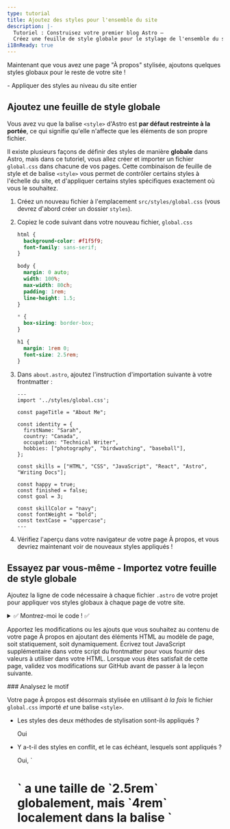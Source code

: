 ```yaml
---
type: tutorial
title: Ajoutez des styles pour l'ensemble du site
description: |-
  Tutoriel : Construisez votre premier blog Astro —
  Créez une feuille de style globale pour le stylage de l'ensemble du site
i18nReady: true
---
```



Maintenant que vous avez une page "À propos" stylisée, ajoutons quelques styles globaux pour le reste de votre site !

<PreCheck>
  - Appliquer des styles au niveau du site entier
</PreCheck>

## Ajoutez une feuille de style globale

Vous avez vu que la balise `<style>` d'Astro est **par défaut restreinte à la portée**, ce qui signifie qu'elle n'affecte que les éléments de son propre fichier.

Il existe plusieurs façons de définir des styles de manière **globale** dans Astro, mais dans ce tutoriel, vous allez créer et importer un fichier `global.css` dans chacune de vos pages. Cette combinaison de feuille de style et de balise `<style>` vous permet de contrôler certains styles à l'échelle du site, et d'appliquer certains styles spécifiques exactement où vous le souhaitez.

1. Créez un nouveau fichier à l'emplacement `src/styles/global.css` (vous devrez d'abord créer un dossier `styles`).

2. Copiez le code suivant dans votre nouveau fichier, `global.css`

    ```css title="src/styles/global.css"
    html {
      background-color: #f1f5f9;
      font-family: sans-serif;
    }

    body {
      margin: 0 auto;
      width: 100%;
      max-width: 80ch;
      padding: 1rem;
      line-height: 1.5;
    }

    * {
      box-sizing: border-box;
    }

    h1 {
      margin: 1rem 0;
      font-size: 2.5rem;
    }
    ```

3. Dans `about.astro`, ajoutez l'instruction d'importation suivante à votre frontmatter : 

    ```astro title="src/pages/about.astro" ins={2}
    ---
    import '../styles/global.css';

    const pageTitle = "About Me";

    const identity = {
      firstName: "Sarah",
      country: "Canada",
      occupation: "Technical Writer",
      hobbies: ["photography", "birdwatching", "baseball"],
    };

    const skills = ["HTML", "CSS", "JavaScript", "React", "Astro", "Writing Docs"];

    const happy = true;
    const finished = false;
    const goal = 3;

    const skillColor = "navy";
    const fontWeight = "bold";
    const textCase = "uppercase";
    ---
    ```

4. Vérifiez l'aperçu dans votre navigateur de votre page À propos, et vous devriez maintenant voir de nouveaux styles appliqués !

<Box icon="puzzle-piece">

## Essayez par vous-même - Importez votre feuille de style globale

Ajoutez la ligne de code nécessaire à chaque fichier `.astro` de votre projet pour appliquer vos styles globaux à chaque page de votre site.

<details>
<summary>✅ Montrez-moi le code ! ✅</summary>

Ajoutez l'instruction d'importation suivante aux deux autres fichiers de page : `src/pages/index.astro` et `src/pages/blog.astro`

```astro title="src/pages/index.astro" ins={2}
---
import '../styles/global.css';
---
```
</details>
</Box>

Apportez les modifications ou les ajouts que vous souhaitez au contenu de votre page À propos en ajoutant des éléments HTML au modèle de page, soit statiquement, soit dynamiquement. Écrivez tout JavaScript supplémentaire dans votre script du frontmatter pour vous fournir des valeurs à utiliser dans votre HTML. Lorsque vous êtes satisfait de cette page, validez vos modifications sur GitHub avant de passer à la leçon suivante.

<Box icon="question-mark">
### Analysez le motif

Votre page À propos est désormais stylisée en utilisant *à la fois* le fichier `global.css` importé *et* une balise `<style>`.

- Les styles des deux méthodes de stylisation sont-ils appliqués ? 

    <p>
      <Spoiler>Oui</Spoiler>
    </p>

- Y a-t-il des styles en conflit, et le cas échéant, lesquels sont appliqués ?

    <p>
      <Spoiler>Oui, `<h1>` a une taille de `2.5rem` globalement, mais `4rem` localement dans la balise `<style>`. La règle locale `4rem` est appliquée sur la page À propos.</Spoiler>
    </p>

- Décrivez comment `global.css` et `<style>` travaillent ensemble.

    <p>
      <Spoiler>Lorsque des styles en conflit sont définis à la fois globalement et dans une balise `<style>` locale d'une page, les styles locaux devraient écraser les styles globaux. (Cependant, il peut y avoir d'autres facteurs en jeu, il est donc toujours recommandé d'inspecter visuellement votre site pour vous assurer que vos styles sont correctement appliqués !)</Spoiler>
    </p>

- Comment choisiriez-vous de déclarer un style dans un fichier `global.css` ou dans une balise `<style>` ?

    <p>
      <Spoiler>Si vous souhaitez qu'un style soit appliqué à l'ensemble du site, vous choisiriez d'utiliser un fichier `global.css`. Cependant, si vous souhaitez que les styles s'appliquent uniquement au contenu HTML d'un seul fichier `.astro`, sans affecter d'autres éléments de votre site, vous choisiriez une balise `<style>`.</Spoiler>
    </p>

</Box>



<Box icon="check-list">
## Liste de contrôle

<Checklist>
- [ ] Je peux ajouter des styles CSS globaux en important un fichier `.css`.
</Checklist>
</Box>

### Ressources
- [Comparaison entre la syntaxe d'Astro et JSX](/fr/core-concepts/astro-syntax/#différences-entre-astro-et-jsx)

- [Balise `<style>` Astro](/fr/guides/styling/#stylage

-dans-astro)

- [Variables CSS dans Astro](/fr/guides/styling/#variables-css)
